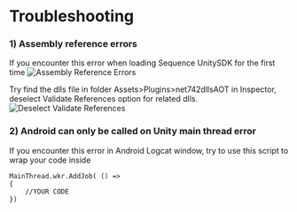 # Troubleshooting

### 1) Assembly reference errors
If you encounter this error when loading Sequence UnitySDK for the first time
![Assembly Reference Errors](/img/unity/unity-troubleshooting-1.png)

Try find the dlls file in folder Assets>Plugins>net742dllsAOT in Inspector, deselect Validate References option for related dlls.
![Deselect Validate References](/img/unity/unity-troubleshooting-2.png)

### 2) Android can only be called on Unity main thread error
If you encounter this error in Android Logcat window, try to use this script to wrap your code inside
```
MainThread.wkr.AddJob( () =>
{
    //YOUR CODE
})
```
